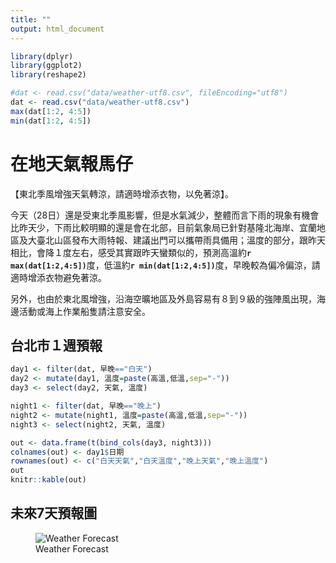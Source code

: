 ```yaml
---
title: ""
output: html_document
---
```

```r
library(dplyr)
library(ggplot2)
library(reshape2)
```

```r
#dat <- read.csv("data/weather-utf8.csv", fileEncoding="utf8") 
dat <- read.csv("data/weather-utf8.csv") 
max(dat[1:2, 4:5])
min(dat[1:2, 4:5])
```

# 在地天氣報馬仔
【東北季風增強天氣轉涼，請適時增添衣物，以免著涼】。

今天（28日）還是受東北季風影響，但是水氣減少，整體而言下雨的現象有機會比昨天少，下雨比較明顯的還是會在北部，目前氣象局已針對基隆北海岸、宜蘭地區及大臺北山區發布大雨特報、建議出門可以攜帶雨具備用；溫度的部分，跟昨天相比，會降１度左右，感受其實跟昨天蠻類似的，預測高溫約**`r max(dat[1:2,4:5])`**度，低溫約**`r min(dat[1:2,4:5])`**度，早晚較為偏冷偏涼，請適時增添衣物避免著涼。

另外，也由於東北風增強，沿海空曠地區及外島容易有８到９級的強陣風出現，海邊活動或海上作業船隻請注意安全。


## 台北市１週預報
```r
day1 <- filter(dat, 早晚=="白天")
day2 <- mutate(day1, 溫度=paste(高溫,低溫,sep="-"))
day3 <- select(day2, 天氣, 溫度)

night1 <- filter(dat, 早晚=="晚上")
night2 <- mutate(night1, 溫度=paste(高溫,低溫,sep="-"))
night3 <- select(night2, 天氣, 溫度)

out <- data.frame(t(bind_cols(day3, night3)))
colnames(out) <- day1$日期
rownames(out) <- c("白天天氣","白天溫度","晚上天氣","晚上溫度")
out
knitr::kable(out)
```


## 未來7天預報圖
![Weather Forecast](https://raw.githubusercontent.com/dspim/a1-basic-data-analysis-course/master/data/WeatherForecastNull.png)